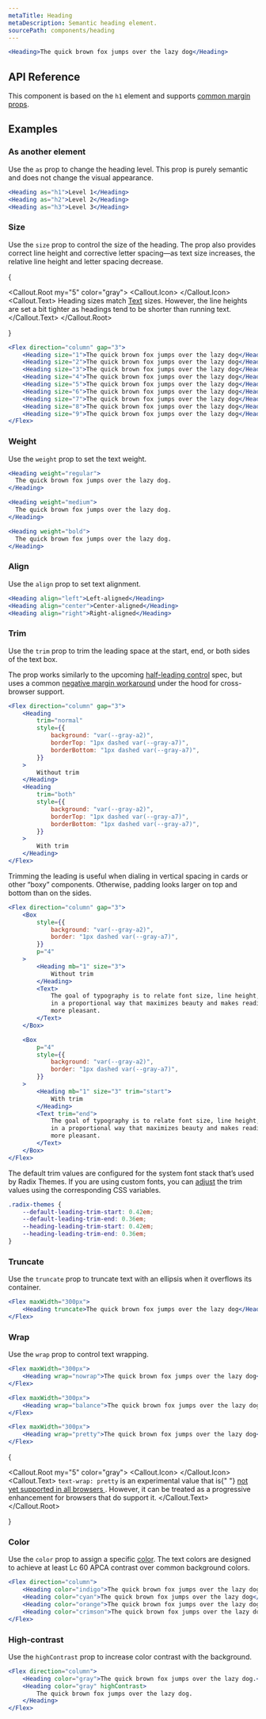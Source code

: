 ```yaml
---
metaTitle: Heading
metaDescription: Semantic heading element.
sourcePath: components/heading
---
```


```jsx live=true
<Heading>The quick brown fox jumps over the lazy dog</Heading>
```

## API Reference

This component is based on the `h1` element and supports [common margin props](/themes/docs/overview/layout#margin-props).

<ThemesPropsTable defs="headingPropDefs" />

## Examples

### As another element

Use the `as` prop to change the heading level. This prop is purely semantic and does not change the visual appearance.

```jsx live=true
<Heading as="h1">Level 1</Heading>
<Heading as="h2">Level 2</Heading>
<Heading as="h3">Level 3</Heading>
```

### Size

Use the `size` prop to control the size of the heading. The prop also provides correct line height and corrective letter spacing—as text size increases, the relative line height and letter spacing decrease.

{

<Callout.Root my="5" color="gray">
	<Callout.Icon>
		<InfoCircledIcon />
	</Callout.Icon>
	<Callout.Text>
		Heading sizes match <a href="/themes/components/text">Text</a> sizes.
		However, the line heights are set a bit tighter as headings tend to be
		shorter than running text.
	</Callout.Text>
</Callout.Root>

}

```jsx live=true scroll=true
<Flex direction="column" gap="3">
	<Heading size="1">The quick brown fox jumps over the lazy dog</Heading>
	<Heading size="2">The quick brown fox jumps over the lazy dog</Heading>
	<Heading size="3">The quick brown fox jumps over the lazy dog</Heading>
	<Heading size="4">The quick brown fox jumps over the lazy dog</Heading>
	<Heading size="5">The quick brown fox jumps over the lazy dog</Heading>
	<Heading size="6">The quick brown fox jumps over the lazy dog</Heading>
	<Heading size="7">The quick brown fox jumps over the lazy dog</Heading>
	<Heading size="8">The quick brown fox jumps over the lazy dog</Heading>
	<Heading size="9">The quick brown fox jumps over the lazy dog</Heading>
</Flex>
```

### Weight

Use the `weight` prop to set the text weight.

```jsx live=true scroll=true
<Heading weight="regular">
  The quick brown fox jumps over the lazy dog.
</Heading>

<Heading weight="medium">
  The quick brown fox jumps over the lazy dog.
</Heading>

<Heading weight="bold">
  The quick brown fox jumps over the lazy dog.
</Heading>
```

### Align

Use the `align` prop to set text alignment.

```jsx live=true
<Heading align="left">Left-aligned</Heading>
<Heading align="center">Center-aligned</Heading>
<Heading align="right">Right-aligned</Heading>
```

### Trim

Use the `trim` prop to trim the leading space at the start, end, or both sides of the text box.

The prop works similarly to the upcoming [half-leading control](https://www.w3.org/TR/css-inline-3/#leading-trim) spec, but uses a common [negative margin workaround](https://seek-oss.github.io/capsize/) under the hood for cross-browser support.

```jsx live=true
<Flex direction="column" gap="3">
	<Heading
		trim="normal"
		style={{
			background: "var(--gray-a2)",
			borderTop: "1px dashed var(--gray-a7)",
			borderBottom: "1px dashed var(--gray-a7)",
		}}
	>
		Without trim
	</Heading>
	<Heading
		trim="both"
		style={{
			background: "var(--gray-a2)",
			borderTop: "1px dashed var(--gray-a7)",
			borderBottom: "1px dashed var(--gray-a7)",
		}}
	>
		With trim
	</Heading>
</Flex>
```

Trimming the leading is useful when dialing in vertical spacing in cards or other “boxy” components. Otherwise, padding looks larger on top and bottom than on the sides.

```jsx live=true
<Flex direction="column" gap="3">
	<Box
		style={{
			background: "var(--gray-a2)",
			border: "1px dashed var(--gray-a7)",
		}}
		p="4"
	>
		<Heading mb="1" size="3">
			Without trim
		</Heading>
		<Text>
			The goal of typography is to relate font size, line height, and line width
			in a proportional way that maximizes beauty and makes reading easier and
			more pleasant.
		</Text>
	</Box>

	<Box
		p="4"
		style={{
			background: "var(--gray-a2)",
			border: "1px dashed var(--gray-a7)",
		}}
	>
		<Heading mb="1" size="3" trim="start">
			With trim
		</Heading>
		<Text trim="end">
			The goal of typography is to relate font size, line height, and line width
			in a proportional way that maximizes beauty and makes reading easier and
			more pleasant.
		</Text>
	</Box>
</Flex>
```

The default trim values are configured for the system font stack that’s used by Radix Themes. If you are using custom fonts, you can [adjust](/themes/docs/theme/typography#customization) the trim values using the corresponding CSS variables.

```css
.radix-themes {
	--default-leading-trim-start: 0.42em;
	--default-leading-trim-end: 0.36em;
	--heading-leading-trim-start: 0.42em;
	--heading-leading-trim-end: 0.36em;
}
```

### Truncate

Use the `truncate` prop to truncate text with an ellipsis when it overflows its container.

```jsx live=true line=2
<Flex maxWidth="300px">
	<Heading truncate>The quick brown fox jumps over the lazy dog</Heading>
</Flex>
```

### Wrap

Use the `wrap` prop to control text wrapping.

```jsx live=true line=2
<Flex maxWidth="300px">
	<Heading wrap="nowrap">The quick brown fox jumps over the lazy dog</Heading>
</Flex>
```

```jsx live=true line=2
<Flex maxWidth="300px">
	<Heading wrap="balance">The quick brown fox jumps over the lazy dog</Heading>
</Flex>
```

```jsx live=true line=2
<Flex maxWidth="300px">
	<Heading wrap="pretty">The quick brown fox jumps over the lazy dog</Heading>
</Flex>
```

{

<Callout.Root my="5" color="gray">
	<Callout.Icon>
		<InfoCircledIcon />
	</Callout.Icon>
	<Callout.Text>
		<Code>text-wrap: pretty</Code> is an experimental value that is{" "}
		<a href="https://developer.mozilla.org/en-US/docs/Web/CSS/text-wrap#browser_compatibility">
			not yet supported in all browsers
		</a>
		. However, it can be treated as a progressive enhancement for browsers that
		do support it.
	</Callout.Text>
</Callout.Root>

}

### Color

Use the `color` prop to assign a specific [color](/themes/docs/theme/color). The text colors are designed to achieve at least Lc 60 APCA contrast over common background colors.

```jsx live=true scroll=true
<Flex direction="column">
	<Heading color="indigo">The quick brown fox jumps over the lazy dog</Heading>
	<Heading color="cyan">The quick brown fox jumps over the lazy dog</Heading>
	<Heading color="orange">The quick brown fox jumps over the lazy dog</Heading>
	<Heading color="crimson">The quick brown fox jumps over the lazy dog</Heading>
</Flex>
```

### High-contrast

Use the `highContrast` prop to increase color contrast with the background.

```jsx live="true"
<Flex direction="column">
	<Heading color="gray">The quick brown fox jumps over the lazy dog.</Heading>
	<Heading color="gray" highContrast>
		The quick brown fox jumps over the lazy dog.
	</Heading>
</Flex>
```
